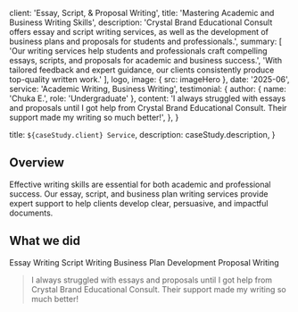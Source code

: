 
  client: 'Essay, Script, & Proposal Writing',
  title: 'Mastering Academic and Business Writing Skills',
  description:
    'Crystal Brand Educational Consult offers essay and script writing services, as well as the development of business plans and proposals for students and professionals.',
  summary: [
    'Our writing services help students and professionals craft compelling essays, scripts, and proposals for academic and business success.',
    'With tailored feedback and expert guidance, our clients consistently produce top-quality written work.'
  ],
  logo,
  image: { src: imageHero },
  date: '2025-06',
  service: 'Academic Writing, Business Writing',
  testimonial: {
    author: { name: 'Chuka E.', role: 'Undergraduate' },
    content:
      'I always struggled with essays and proposals until I got help from Crystal Brand Educational Consult. Their support made my writing so much better!',
  },
}

  title: `${caseStudy.client} Service`,
  description: caseStudy.description,
}

## Overview

Effective writing skills are essential for both academic and professional success. Our essay, script, and business plan writing services provide expert support to help clients develop clear, persuasive, and impactful documents.

## What we did

<TagList>
  <TagListItem>Essay Writing</TagListItem>
  <TagListItem>Script Writing</TagListItem>
  <TagListItem>Business Plan Development</TagListItem>
  <TagListItem>Proposal Writing</TagListItem>
</TagList>

<Blockquote
  author={{ name: 'Chuka E.', role: 'Undergraduate' }}
>
  I always struggled with essays and proposals until I got help from Crystal Brand Educational Consult. Their support made my writing so much better!
</Blockquote>

<StatList>
  <StatListItem value="100%" label="Submission success rate" />
  <StatListItem value="4x" label="Writing skill improvement" />
  <StatListItem value="95%" label="Client satisfaction" />
  <StatListItem value="Top marks" label="Academic results" />
</StatList>